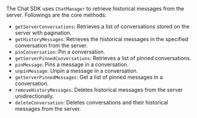 <PlatformWrapper platform="web">

The Chat SDK uses `ChatManager` to retrieve historical messages from the server. Followings are the core methods:

- `getServerConversations`: Retrieves a list of conversations stored on the server with pagination.
- `getHistoryMessages`: Retrieves the historical messages in the specified conversation from the server.
- `pinConversation`: Pin a conversation.
- `getServerPinnedConversations`: Retrieves a list of pinned conversations.
- `pinMessage`: Pins a message in a conversation.
- `unpinMessage`: Unpin a message in a conversation.
- `getServerPinnedMessages`: Get a list of pinned messages in a conversation.
- `removeHistoryMessages`: Deletes historical messages from the server unidirectionally.
- `deleteConversation`: Deletes conversations and their historical messages from the server.

</PlatformWrapper>